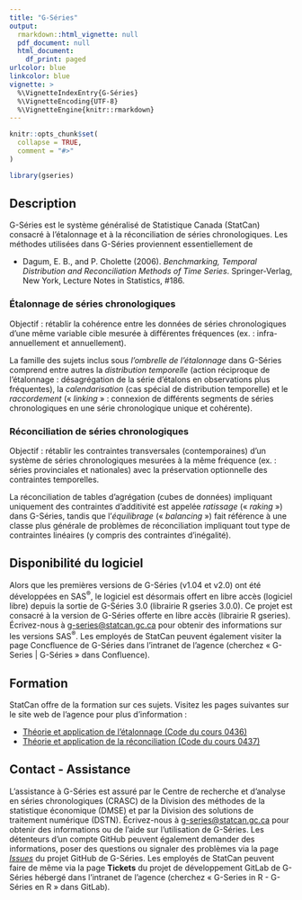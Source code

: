 ```yaml
---
title: "G-Séries"
output:
  rmarkdown::html_vignette: null
  pdf_document: null
  html_document:
    df_print: paged
urlcolor: blue
linkcolor: blue
vignette: >
  %\VignetteIndexEntry{G-Séries}
  %\VignetteEncoding{UTF-8}
  %\VignetteEngine{knitr::rmarkdown}
---
```


```r
knitr::opts_chunk$set(
  collapse = TRUE,
  comment = "#>"
)
```

```r
library(gseries)
```

## Description

G-Séries est le système généralisé de Statistique Canada (StatCan) consacré à l'étalonnage et à la réconciliation de séries chronologiques. Les méthodes utilisées dans G-Séries proviennent essentiellement de

* Dagum, E. B., and P. Cholette (2006). *Benchmarking, Temporal Distribution and Reconciliation Methods of Time Series*. Springer-Verlag, New York, Lecture Notes in Statistics, #186.

### Étalonnage de séries chronologiques
Objectif : rétablir la cohérence entre les données de séries chronologiques d'une même variable cible mesurée à différentes fréquences (ex. : infra-annuellement et annuellement). 

La famille des sujets inclus sous *l'ombrelle de l'étalonnage* dans G-Séries comprend entre autres la *distribution temporelle* (action réciproque de l'étalonnage : désagrégation de la série d'étalons en observations plus fréquentes), la *calendarisation* (cas spécial de distribution temporelle) et le *raccordement* (« *linking* » : connexion de différents segments de séries chronologiques en une série chronologique unique et cohérente).

### Réconciliation de séries chronologiques
Objectif : rétablir les contraintes transversales (contemporaines) d'un système de séries chronologiques mesurées à la même fréquence (ex. : séries provinciales et nationales) avec la préservation optionnelle des contraintes temporelles.

La réconciliation de tables d'agrégation (cubes de données) impliquant uniquement des contraintes d'additivité est appelée *ratissage* (« *raking* ») dans G-Séries, tandis que l'*équilibrage* (« *balancing* ») fait référence à une classe plus générale de problèmes de réconciliation impliquant tout type de contraintes linéaires (y compris des contraintes d'inégalité).


## Disponibilité du logiciel

Alors que les premières versions de G-Séries (v1.04 et v2.0) ont été développées en SAS^®^, le logiciel est désormais offert en libre accès (logiciel libre) depuis la sortie de G-Séries 3.0 (librairie R gseries 3.0.0). Ce projet est consacré à la version de G-Séries offerte en libre accès (librairie R gseries). Écrivez-nous à [g-series@statcan.gc.ca](mailto:g-series@statcan.gc.ca) pour obtenir des informations sur les versions SAS^®^. Les employés de StatCan peuvent également visiter la page Concfluence de G-Séries dans l'intranet de l'agence (cherchez « G-Series | G-Séries » dans Confluence).


## Formation

StatCan offre de la formation sur ces sujets. Visitez les pages suivantes sur le site web de l'agence pour plus d'information :

* [Théorie et application de l’étalonnage (Code du cours 0436)](https://www.statcan.gc.ca/fr/formation/statistique/0436)
* [Théorie et application de la réconciliation (Code du cours 0437)](https://www.statcan.gc.ca/fr/formation/enquetes/0437)


## Contact - Assistance

L'assistance à G-Séries est assuré par le Centre de recherche et d’analyse en séries chronologiques (CRASC) de la Division des méthodes de la statistique économique (DMSE) et par la Division des solutions de traitement numérique (DSTN). Écrivez-nous à [g-series@statcan.gc.ca](mailto:g-series@statcan.gc.ca) pour obtenir des informations ou de l'aide sur l'utilisation de G-Séries. Les détenteurs d'un compte GitHub peuvent également demander des informations, poser des questions ou signaler des problèmes via la page [*Issues*](https://github.com/StatCan/gensol-gseries/issues) du projet GitHub de G-Séries. Les employés de StatCan peuvent faire de même via la page **Tickets** du projet de développement GitLab de G-Séries hébergé dans l'intranet de l'agence (cherchez « G-Series in R - G-Séries en R » dans GitLab).
